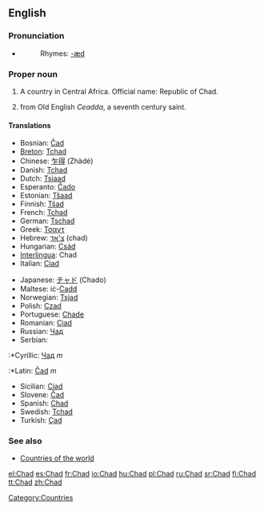 {{see|chad}}
==English==

===Pronunciation===
*{{IPA|/tʃæd/}}
*:Rhymes: [[Rhymes:English:-æd|-æd]]

===Proper noun===
{{en-proper noun}}

# A country in Central Africa. Official name: Republic of Chad.
# {{given name|male}} from Old English ''Ceadda'', a seventh century saint.

====Translations====
{{trans-top|country in central Africa}}
*Bosnian: [[Čad]] {{m}}
*[[Breton]]: [[Tchad]]
*Chinese: [[乍得]] (Zhàdé)
*Danish: [[Tchad]]
*Dutch: [[Tsjaad]]
*Esperanto: [[Ĉado]]
*Estonian: [[Tšaad]]
*Finnish: [[Tšad]]
*French: [[Tchad]]
*German: [[Tschad]]
*Greek: [[Τσαντ]]
*Hebrew: [[צ'אד]] (chad)
*Hungarian: [[Csád]]
*[[Interlingua]]: Chad
*Italian: [[Ciad]]
{{trans-mid}}
*Japanese: [[チャド]] (Chado)
*Maltese: iċ-[[Ċadd]]
*Norwegian: [[Tsjad]]
*Polish: [[Czad]]
*Portuguese: [[Chade]]
*Romanian: [[Ciad]] {{n}}
*Russian: [[Чад]]
*Serbian:
:*Cyrillic: [[Чад]] ''m''
:*Latin: [[Čad]] ''m''
*Sicilian: [[Ciad]] {{m}}
*Slovene: [[Čad]] {{m}}
*Spanish: [[Chad]]
*Swedish: [[Tchad]]
*Turkish: [[Çad]]
{{trans-bottom}}

===See also===
*[[Countries of the world]]

[[Category:Countries]]

[[el:Chad]]
[[es:Chad]]
[[fr:Chad]]
[[io:Chad]]
[[hu:Chad]]
[[pl:Chad]]
[[ru:Chad]]
[[sr:Chad]]
[[fi:Chad]]
[[tt:Chad]]
[[zh:Chad]]
